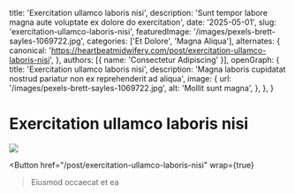   title: 'Exercitation ullamco laboris nisi',
  description: 'Sunt tempor labore magna aute voluptate ex dolore do exercitation',
  date: '2025-05-01',
  slug: 'exercitation-ullamco-laboris-nisi',
  featuredImage: '/images/pexels-brett-sayles-1069722.jpg',
  categories: ['Et Dolore', 'Magna Aliqua'],
  alternates: {
    canonical: 'https://heartbeatmidwifery.com/post/exercitation-ullamco-laboris-nisi',
  },
  authors: [{ name: 'Consectetur Adipiscing' }],
  openGraph: {
    title: 'Exercitation ullamco laboris nisi',
    description: 'Magna laboris cupidatat nostrud pariatur non ex reprehenderit ad aliqua',
    image: {
      url: '/images/pexels-brett-sayles-1069722.jpg',
      alt: 'Mollit sunt magna',
    },
  },
}


# Exercitation ullamco laboris nisi

<Image
  src="/images/pexels-brett-sayles-1069722.jpg"
  size="large"
  wrap={true}
/>

<Button
  href="/post/exercitation-ullamco-laboris-nisi"
  wrap={true}
>Eiusmod occaecat et ea</Button>
